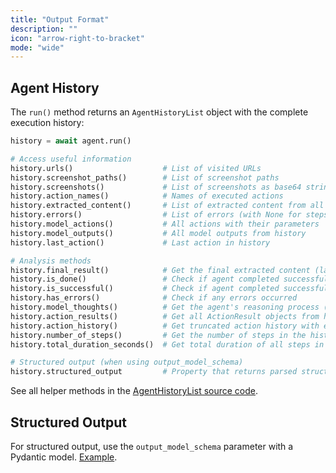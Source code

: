 ```yaml
---
title: "Output Format"
description: ""
icon: "arrow-right-to-bracket"
mode: "wide"
---
```


## Agent History

The `run()` method returns an `AgentHistoryList` object with the complete execution history:

```python
history = await agent.run()

# Access useful information
history.urls()                    # List of visited URLs
history.screenshot_paths()        # List of screenshot paths  
history.screenshots()             # List of screenshots as base64 strings
history.action_names()            # Names of executed actions
history.extracted_content()       # List of extracted content from all actions
history.errors()                  # List of errors (with None for steps without errors)
history.model_actions()           # All actions with their parameters
history.model_outputs()           # All model outputs from history
history.last_action()             # Last action in history

# Analysis methods
history.final_result()            # Get the final extracted content (last step)
history.is_done()                 # Check if agent completed successfully
history.is_successful()           # Check if agent completed successfully (returns None if not done)
history.has_errors()              # Check if any errors occurred
history.model_thoughts()          # Get the agent's reasoning process (AgentBrain objects)
history.action_results()          # Get all ActionResult objects from history
history.action_history()          # Get truncated action history with essential fields
history.number_of_steps()         # Get the number of steps in the history
history.total_duration_seconds()  # Get total duration of all steps in seconds

# Structured output (when using output_model_schema)
history.structured_output         # Property that returns parsed structured output
```

See all helper methods in the [AgentHistoryList source code](https://github.com/Mega-Gorilla/USE-IT/blob/main/browser_use/agent/views.py#L301).

## Structured Output

For structured output, use the `output_model_schema` parameter with a Pydantic model. [Example](https://github.com/Mega-Gorilla/USE-IT/blob/main/examples/features/custom_output.py).
